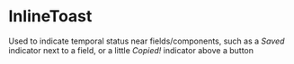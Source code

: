 
<Meta title="MDX|InlineToast" component={InlineToast} />

# InlineToast

Used to indicate temporal status near fields/components, such as a _Saved_ indicator next to a field, or a little _Copied!_ indicator above a button

<ArgsTypes of={InlineToast} />
